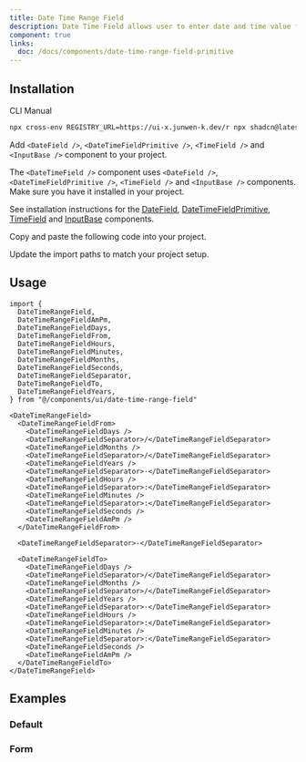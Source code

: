 ```yaml
---
title: Date Time Range Field
description: Date Time Field allows user to enter date and time value for a range of dates.
component: true
links:
  doc: /docs/components/date-time-range-field-primitive
---
```


<ComponentPreview name="date-time-range-field-demo" />

## Installation

<Tabs defaultValue="cli">

<TabsList>
  <TabsTrigger value="cli">CLI</TabsTrigger>
  <TabsTrigger value="manual">Manual</TabsTrigger>
</TabsList>

<TabsContent value="cli">

```bash
npx cross-env REGISTRY_URL=https://ui-x.junwen-k.dev/r npx shadcn@latest add date-time-range-field
```

</TabsContent>

<TabsContent value="manual">

<Steps>

<Step>

Add `<DateField />`, `<DateTimeFieldPrimitive />`, `<TimeField />` and `<InputBase />` component to your project.

</Step>

The `<DateTimeField />` component uses `<DateField />`, `<DateTimeFieldPrimitive />`, `<TimeField />` and `<InputBase />` components. Make sure you have it installed in your project.

See installation instructions for the [DateField](/docs/components/date-field#installation), [DateTimeFieldPrimitive](/docs/components/date-time-range-field#installation), [TimeField](/docs/components/time-field#installation) and [InputBase](/docs/components/input-base#installation) components.

<Step>Copy and paste the following code into your project.</Step>

<ComponentSource name="date-time-range-field" />

<Step>Update the import paths to match your project setup.</Step>

</Steps>

</TabsContent>

</Tabs>

## Usage

```tsx
import {
  DateTimeRangeField,
  DateTimeRangeFieldAmPm,
  DateTimeRangeFieldDays,
  DateTimeRangeFieldFrom,
  DateTimeRangeFieldHours,
  DateTimeRangeFieldMinutes,
  DateTimeRangeFieldMonths,
  DateTimeRangeFieldSeconds,
  DateTimeRangeFieldSeparator,
  DateTimeRangeFieldTo,
  DateTimeRangeFieldYears,
} from "@/components/ui/date-time-range-field"
```

```tsx
<DateTimeRangeField>
  <DateTimeRangeFieldFrom>
    <DateTimeRangeFieldDays />
    <DateTimeRangeFieldSeparator>/</DateTimeRangeFieldSeparator>
    <DateTimeRangeFieldMonths />
    <DateTimeRangeFieldSeparator>/</DateTimeRangeFieldSeparator>
    <DateTimeRangeFieldYears />
    <DateTimeRangeFieldSeparator>·</DateTimeRangeFieldSeparator>
    <DateTimeRangeFieldHours />
    <DateTimeRangeFieldSeparator>:</DateTimeRangeFieldSeparator>
    <DateTimeRangeFieldMinutes />
    <DateTimeRangeFieldSeparator>:</DateTimeRangeFieldSeparator>
    <DateTimeRangeFieldSeconds />
    <DateTimeRangeFieldAmPm />
  </DateTimeRangeFieldFrom>

  <DateTimeRangeFieldSeparator>-</DateTimeRangeFieldSeparator>

  <DateTimeRangeFieldTo>
    <DateTimeRangeFieldDays />
    <DateTimeRangeFieldSeparator>/</DateTimeRangeFieldSeparator>
    <DateTimeRangeFieldMonths />
    <DateTimeRangeFieldSeparator>/</DateTimeRangeFieldSeparator>
    <DateTimeRangeFieldYears />
    <DateTimeRangeFieldSeparator>·</DateTimeRangeFieldSeparator>
    <DateTimeRangeFieldHours />
    <DateTimeRangeFieldSeparator>:</DateTimeRangeFieldSeparator>
    <DateTimeRangeFieldMinutes />
    <DateTimeRangeFieldSeparator>:</DateTimeRangeFieldSeparator>
    <DateTimeRangeFieldSeconds />
    <DateTimeRangeFieldAmPm />
  </DateTimeRangeFieldTo>
</DateTimeRangeField>
```

## Examples

### Default

<ComponentPreview name="date-time-range-field-demo" />

### Form

<ComponentPreview name="date-time-range-field-form" />
